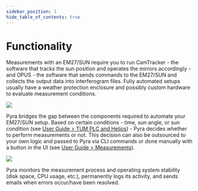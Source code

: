 ```yaml
---
sidebar_position: 1
hide_table_of_contents: true
---
```


# Functionality

Measurements with an EM27/SUN require you to run CamTracker - the software that tracks the sun position and operates the mirrors accordingly - and OPUS - the software that sends commands to the EM27/SUN and collects the output data into interferogram files. Fully automated setups usually have a weather protection enclosure and possibly custom hardware to evaluate measurement conditions.

<img src="/drawings/exports/setup.png" className="tw-rounded-lg tw-mb-4" />

Pyra bridges the gap between the components required to automate your EM27/SUN setup. Based on certain conditions - time, sun angle, or sun condition (see [User Guide > TUM PLC and Helios](/docs/user-guide/tum-enclosure-and-helios)) - Pyra decides whether to perform measurements or not. This decision can also be outsourced to your own logic and passed to Pyra via CLI commands or done manually with a button in the UI (see [User Guide > Measurements](/docs/user-guide/measurements)).

<img src="/img/docs/overview-tab.png" className="tw-rounded-lg tw-mb-4" />

Pyra monitors the measurement process and operating system stability (disk space, CPU usage, etc.), permanently logs its activity, and sends emails when errors occur/have been resolved.
